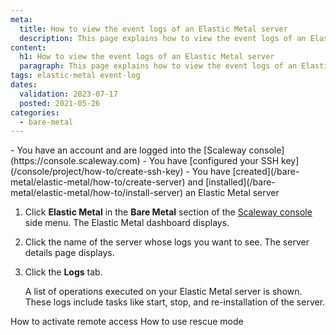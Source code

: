 ```yaml
---
meta:
  title: How to view the event logs of an Elastic Metal server
  description: This page explains how to view the event logs of an Elastic Metal server
content:
  h1: How to view the event logs of an Elastic Metal server
  paragraph: This page explains how to view the event logs of an Elastic Metal server
tags: elastic-metal event-log 
dates:
  validation: 2023-07-17
  posted: 2021-05-26
categories:
  - bare-metal
---
```


<Macro id="iam-requirements" />

<Message type="requirement">
  - You have an account and are logged into the [Scaleway console](https://console.scaleway.com)
  - You have [configured your SSH key](/console/project/how-to/create-ssh-key)
  - You have [created](/bare-metal/elastic-metal/how-to/create-server) and [installed](/bare-metal/elastic-metal/how-to/install-server) an Elastic Metal server
</Message>

1. Click **Elastic Metal** in the **Bare Metal** section of the [Scaleway console](https://console.scaleway.com) side menu. The Elastic Metal dashboard displays.
2. Click the name of the server whose logs you want to see. The server details page displays.
3. Click the **Logs** tab.

    A list of operations executed on your Elastic Metal server is shown. These logs include tasks like start, stop, and re-installation of the server.


<Navigation title="See Also">
  <PreviousButton to="/bare-metal/elastic-metal/how-to/activate-remote-access/">How to activate remote access</PreviousButton>
  <NextButton to="/bare-metal/elastic-metal/how-to/use-rescue-mode/">How to use rescue mode</NextButton>
</Navigation>
